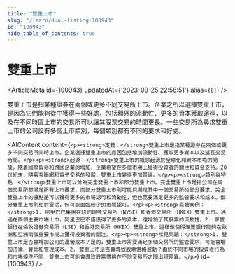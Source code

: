 ```yaml
---
title: "雙重上市"
slug: "/learn/dual-listing-100943"
id: "100943"
hide_table_of_contents: true
---
```



# 雙重上市

<ArticleMeta id={100943} updatedAt={'2023-09-25 22:58:51'} alias={`[]`} />
<div className='border-solid border-b border-t-0 my-4 border-[var(--ifm-color-gray-300)]' />

雙重上市是指某種證券在兩個或更多不同交易所上市。企業之所以選擇雙重上市，是因為它們能夠從中獲得一些好處，包括額外的流動性、更多的資本獲取途徑，以及在不同時區上市的交易所可以讓其股票交易的時間更長。一些交易所為尋求雙重上市的公司設有多個上市類別，每個類別都有不同的要求和好處。

<AIContent content={`<p><strong>定義：</strong>雙重上市是指某種證券在兩個或更多不同交易所同時上市。企業選擇雙重上市的原因包括增加流動性、獲取更多資本以及延長交易時間。</p><p><strong>起源：</strong>雙重上市的概念起源於全球化和資本市場的開放。隨着國際貿易和跨國企業的增加，企業希望在多個市場上獲得投資者的關注和資金支持。20 世紀末，隨着互聯網和電子交易的發展，雙重上市變得更加普遍。</p><p><strong>類別與特點：</strong>雙重上市可以分為完全雙重上市和部分雙重上市。完全雙重上市是指公司在兩個交易所都滿足所有上市要求，而部分雙重上市則可能只滿足其中一個交易所的部分要求。完全雙重上市的優點是可以獲得更多的市場認可和流動性，但也需要滿足更多的監管要求和成本。部分雙重上市則相對靈活，但可能面臨較少的市場認可。</p><p><strong>具體案例：</strong>1. 阿里巴巴集團在紐約證券交易所（NYSE）和香港交易所（HKEX）雙重上市。通過在兩個主要市場上市，阿里巴巴不僅獲得了更多的資本，還增加了其股票的流動性。2. 滙豐銀行在倫敦證券交易所（LSE）和香港交易所（HKEX）雙重上市。這樣做使得滙豐銀行能夠在歐洲和亞洲兩個重要市場上獲得投資者的關注。</p><p><strong>常見問題：</strong>1. 雙重上市是否會增加公司的運營成本？是的，雙重上市需要滿足多個交易所的監管要求，可能會增加法律、會計和管理成本。2. 雙重上市是否會導致股票價格波動？由於不同市場的投資者行為和市場條件不同，雙重上市可能會導致股票價格在不同交易所之間出現差異。</p>`} id={100943} />
